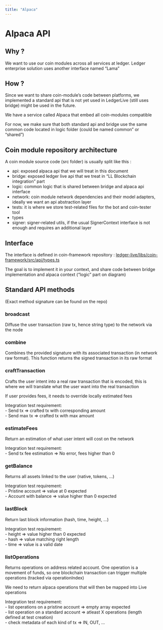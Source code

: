 ```yaml
---
title: "Alpaca"
---
```



# Alpaca API

## Why ?

We want to use our coin modules across all services at ledger. Ledger enterprise solution uses another interface named “Lama”

## How ?

Since we want to share coin-module’s code between platforms, we implemented a standard api that is not yet used in LedgerLive (still uses bridge) might be used in the future.

We have a service called Alpaca that embed all coin-modules compatible

For now, we make sure that both standard api and bridge use the same common code located in logic folder (could be named common” or “shared”)

## Coin module repository architecture

A coin module source code (src folder) is usually split like this :

- api: exposed alpaca api that we will treat in this document
- bridge: exposed ledger live api that we treat in “LL Blockchain integration” part
- logic: common logic that is shared between bridge and alpaca api interface
- network: coin module network dependencies and their model adapters, ideally we want an api abstraction layer
- tests: it is where we store test-related files for the bot and coin-tester tool
- types
- signer: signer-related utils, if the usual SignerContext interface is not enough and requires an additional layer

## Interface

The interface is defined in coin-framework repository : [ledger-live/libs/coin-framework/src/api/types.ts](https://github.com/LedgerHQ/ledger-live/blob/develop/libs/coin-framework/src/api/types.ts)

The goal is to implement it in your context, and share code between bridge implementation and alpaca context (“logic” part on diagram)

## Standard API methods

(Exact method signature can be found on the repo)

### broadcast

Diffuse the user transaction (raw tx, hence string type) to the network via the node

### combine

Combines the provided signature with its associated transaction (in network raw format). This function returns the signed transaction in its raw format

### craftTransaction

Crafts the user intent into a real raw transaction that is encoded, this is where we will translate what the user want into the real transaction

If user provides fees, it needs to override locally estimated fees

<Callout type="info" emoji="🧪">
  Integration test requirement:
  <br />- Send tx => crafted tx with corresponding amount
  <br />- Send max tx => crafted tx with max amount
</Callout>

### estimateFees

Return an estimation of what user intent will cost on the network

<Callout type="info" emoji="🧪">
  Integration test requirement:
  <br />- Send tx fee estimation => No error, fees higher than 0
</Callout>

### getBalance

Returns all assets linked to the user (native, tokens, …)

<Callout type="info" emoji="🧪">
  Integration test requirement:
  <br />- Pristine account => value at 0 expected
  <br /> - Account with balance => value higher than 0 expected
</Callout>

### lastBlock

Return last block information (hash, time, height, …)

<Callout type="info" emoji="🧪">
  Integration test requirement:
  <br />- height => value higher than 0 expected
  <br /> - hash => value matching right length
  <br /> - time => value is a valid date
</Callout>

### listOperations

Returns operations on address related account. One operation is a movement of funds, so one blockchain transaction can trigger multiple operations (tracked via operationIndex)

We need to return alpaca operations that will then be mapped into Live operations

<Callout type="info" emoji="🧪">
  Integration test requirement:
  <br />- list operations on a pristine account => empty array expected
  <br /> - list operation on a standard account => atleast X operations (length
  defined at test creation)
  <br /> - check metadata of each kind of tx => IN, OUT, ...
</Callout>
